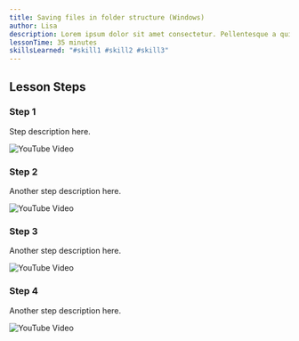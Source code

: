 ```yaml
---
title: Saving files in folder structure (Windows)
author: Lisa
description: Lorem ipsum dolor sit amet consectetur. Pellentesque a quis mauris tempus tortor aliquet arcu eu. A mauris urna duis euismod.
lessonTime: 35 minutes
skillsLearned: "#skill1 #skill2 #skill3"
---
```


## Lesson Steps

### Step 1

Step description here.

![YouTube Video](https://www.youtube.com/watch?v=VIDEO_ID)

### Step 2

Another step description here.

![YouTube Video](https://www.youtube.com/watch?v=ANOTHER_VIDEO_ID)

### Step 3

Another step description here.

![YouTube Video](https://www.youtube.com/watch?v=ANOTHER_VIDEO_ID)


### Step 4

Another step description here.

![YouTube Video](https://www.youtube.com/watch?v=ANOTHER_VIDEO_ID)